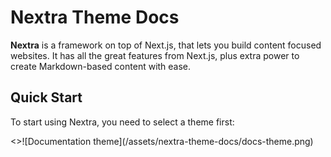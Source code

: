 # Nextra Theme Docs

**Nextra** is a framework on top of Next.js, that lets you build content focused
websites. It has all the great features from Next.js, plus extra power to create
Markdown-based content with ease.

## Quick Start


To start using Nextra, you need to select a theme first:

<Cards num={2}>
    <Card arrow title="Documentation theme" href="/docs/docs-theme/start">
        <>![Documentation theme](/assets/nextra-theme-docs/docs-theme.png)</>
    </Card>
</Cards>

